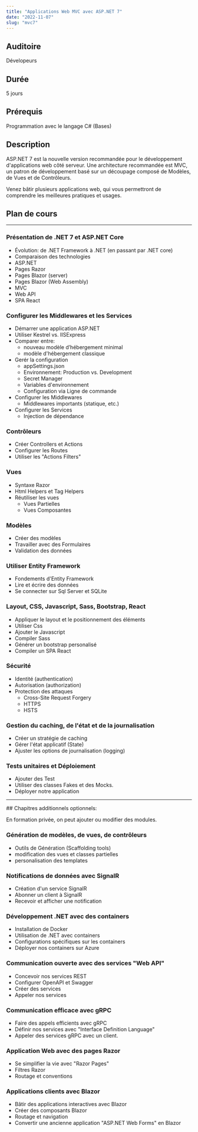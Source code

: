 ```yaml
---
title: "Applications Web MVC avec ASP.NET 7"
date: "2022-11-07"
slug: "mvc7"
---
```


## Auditoire

Dévelopeurs

## Durée

5 jours

## Prérequis

Programmation avec le langage C# (Bases)

## Description

ASP.NET 7 est la nouvelle version recommandée pour le développement d'applications web côté serveur. Une architecture recommandée est MVC, un patron de développement basé sur un découpage composé de Modèles, de Vues et de Contrôleurs.

Venez bâtir plusieurs applications web, qui vous permettront de comprendre les meilleures pratiques et usages.

## Plan de cours

---

### Présentation de .NET 7 et ASP.NET Core

- Évolution: de .NET Framework à .NET (en passant par .NET core)
- Comparaison des technologies
- ASP.NET
- Pages Razor
- Pages Blazor (server)
- Pages Blazor (Web Assembly)
- MVC
- Web API
- SPA React

### Configurer les Middlewares et les Services

- Démarrer une application ASP.NET
- Utiliser Kestrel vs. IISExpress
- Comparer entre:
  - nouveau modèle d’hébergement minimal
  - modèle d'hébergement classique
- Gerér la configuration
  - appSettings.json
  - Environnement: Production vs. Development
  - Secret Manager
  - Variables d'environnement
  - Configuration via Ligne de commande
- Configurer les Middlewares
  - Middlewares importants (statique, etc.)
- Configurer les Services
  - Injection de dépendance

### Contrôleurs

- Créer Controllers et Actions
- Configurer les Routes
- Utiliser les "Actions Filters"

### Vues

- Syntaxe Razor
- Html Helpers et Tag Helpers
- Réutiliser les vues
  - Vues Partielles
  - Vues Composantes

### Modèles

- Créer des modèles
- Travailler avec des Formulaires
- Validation des données

### Utiliser Entity Framework

- Fondements d'Entity Framework
- Lire et écrire des données
- Se connecter sur Sql Server et SQLite

### Layout, CSS, Javascript, Sass, Bootstrap, React

- Appliquer le layout et le positionnement des éléments
- Utiliser Css
- Ajouter le Javascript
- Compiler Sass
- Générer un bootstrap personalisé
- Compiler un SPA React

### Sécurité

- Identité (authentication)
- Autorisation (authorization)
- Protection des attaques
  - Cross-Site Request Forgery
  - HTTPS
  - HSTS

### Gestion du caching, de l'état et de la journalisation

- Créer un stratégie de caching
- Gérer l'état applicatif (State)
- Ajuster les options de journalisation (logging)

### Tests unitaires et Déploiement

- Ajouter des Test
- Utiliser des classes Fakes et des Mocks.
- Déployer notre application

---

<div className="text-primary alert alert-warning">
## Chapitres additionnels optionnels:

En formation privée, on peut ajouter ou modifier des modules.

### Génération de modèles, de vues, de contrôleurs

- Outils de Génération (Scaffolding tools)
- modification des vues et classes partielles
- personalisation des templates

### Notifications de données avec SignalR

- Création d'un service SignalR
- Abonner un client à SignalR
- Recevoir et afficher une notification

### Développement .NET avec des containers

- Installation de Docker
- Utilisation de .NET avec containers
- Configurations spécifiques sur les containers
- Déployer nos containers sur Azure

### Communication ouverte avec des services "Web API"

- Concevoir nos services REST
- Configurer OpenAPI et Swagger
- Créer des services
- Appeler nos services

### Communication efficace avec gRPC

- Faire des appels efficients avec gRPC
- Définir nos services avec "Interface Definition Language"
- Appeler des services gRPC avec un client.

### Application Web avec des pages Razor

- Se simplifier la vie avec "Razor Pages"
- Filtres Razor
- Routage et conventions

### Applications clients avec Blazor

- Bâtir des applications interactives avec Blazor
- Créer des composants Blazor
- Routage et navigation
- Convertir une ancienne application "ASP.NET Web Forms" en Blazor

</div>
